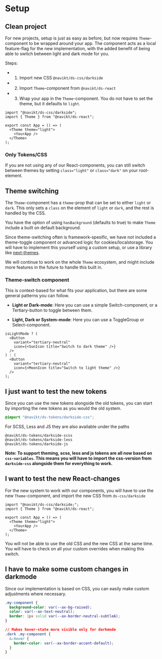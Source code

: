 
<Meta title="Docs/Become a Pilot team/2.Setup" />

# Setup

## Clean project

For new projects, setup is just as easy as before, but now requires `Theme`-component to be wrapped around your app.
The component acts as a local feature-flag for the new implementation, with the added benefit of being able to switch between light and dark mode for you.

Steps:

- 1. Import new CSS `@navikt/ds-css/darkside`
- 2. Import `Theme`-component from `@navikt/ds-react`
- 3. Wrap your app in the `Theme`-component. You do not have to set the theme, but it defaults to `light`.

```tsx
import "@navikt/ds-css/darkside";
import { Theme } from "@navikt/ds-react";

export const App = () => (
  <Theme theme="light">
    <YourApp />
  </Theme>
);
```

### Only Tokens/CSS

If you are not using any of our React-components, you can still switch between themes by setting `class="light"` or `class="dark"` on your root-element.

## Theme switching

The `Theme`-component has a `theme`-prop that can be set to either `light` or `dark`. This only sets a `class` on the element of `light` or `dark`, and the rest is handled by the CSS.

You have the option of using `hasBackground` (defaults to true) to make `Theme` include a built on default background.

Since theme-switching often is framework-spesific, we have not included a theme-toggle component or advanced logic for cookies/localstorage.
You will have to implement this yourself using a custom setup, or use a library like [next-themes](https://github.com/pacocoursey/next-themes).

We will continue to work on the whole `Theme` ecosystem, and might include more features in the future to handle this built in.

### Theme-switch component

This is context-based for what fits your application, but there are some general patterns you can follow.

- **Light or Dark-mode**: Here you can use a simple Switch-component, or a Tertiary-button to toggle between them.

- **Light, Dark or System-mode**: Here you can use a ToggleGroup or Select-component.

```tsx
isLightMode ? (
  <Button
    variant="tertiary-neutral"
    icon={<SunIcon title="Switch to dark theme" />}
  />
) : (
  <Button
    variant="tertiary-neutral"
    icon={<MoonIcon title="Switch to light theme" />}
  />
);
```

## I just want to test the new tokens

Since you can use the new tokens alongside the old tokens, you can start by importing the new tokens as you would the old system.

```css
@import "@navikt/ds-tokens/darkside-css";
```

For SCSS, Less and JS they are also available under the paths

```
@navikt/ds-tokens/darkside-scss
@navikt/ds-tokens/darkside-less
@navikt/ds-tokens/darkside-js
```

**Note: To support theming, scss, less and js tokens are all now based on `css-variables`. This means you will have to import the css-version from `darkside-css` alongside them for everything to work.**

## I want to test the new React-changes

For the new system to work with our components, you will have to use the new `Theme`-component, and import the new CSS from `ds-css/darkside`

```tsx
import "@navikt/ds-css/darkside;";
import { Theme } from "@navikt/ds-react";

export const App = () => (
  <Theme theme="light">
    <YourApp />
  </Theme>
);
```

You will not be able to use the old CSS and the new CSS at the same time.
You will have to check on all your custom overrides when making this switch.

## I have to make some custom changes in darkmode

Since our implementation is based on CSS, you can easily make custom adjustments where necessary.

```css
.my-component {
  background-color: var(--ax-bg-raised);
  color: var(--ax-text-neutral);
  border: 1px solid var(--ax-border-neutral-subtleA);
}

// Makes hover-state more visible only for darkmode
.dark .my-component {
  &:hover {
    border-color: var(--ax-border-accent-default);
  }
}
```

